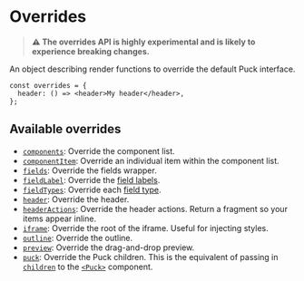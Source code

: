 # Overrides

> **⚠️ The overrides API is highly experimental and is likely to experience breaking changes.**

An object describing render functions to override the default Puck interface.

```tsx copy
const overrides = {
  header: () => <header>My header</header>,
};
```

## Available overrides

- [`components`](overrides/components): Override the component list.
- [`componentItem`](overrides/component-item): Override an individual item within the component list.
- [`fields`](overrides/fields): Override the fields wrapper.
- [`fieldLabel`](overrides/field-label): Override the [field labels](/docs/api-reference/configuration/field-label).
- [`fieldTypes`](overrides/field-types): Override each [field type](/docs/api-reference/fields).
- [`header`](overrides/header): Override the header.
- [`headerActions`](overrides/header-actions): Override the header actions. Return a fragment so your items appear inline.
- [`iframe`](overrides/iframe): Override the root of the iframe. Useful for injecting styles.
- [`outline`](overrides/outline): Override the outline.
- [`preview`](overrides/preview): Override the drag-and-drop preview.
- [`puck`](overrides/puck): Override the Puck children. This is the equivalent of passing in [`children`](/docs/api-reference/components/puck#children) to the [`<Puck>`](/docs/api-reference/components/puck) component.
